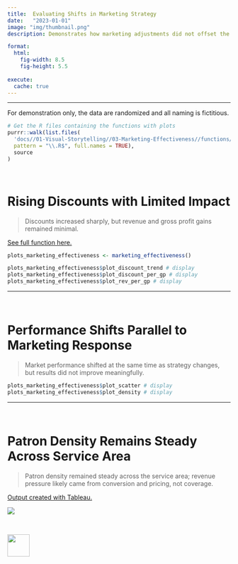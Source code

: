 ```yaml
---
title:  Evaluating Shifts in Marketing Strategy
date:   "2023-01-01"
image: "img/thumbnail.png"
description: Demonstrates how marketing adjustments did not offset the pressure from a competitor’s expansion.

format:
  html:
    fig-width: 8.5
    fig-height: 5.5
    
execute:
  cache: true
---
```


---

::: {.callout-note title="Note: Data is Randomly Generated"}

For demonstration only, the data are randomized and all naming is fictitious.

:::

```r
# Get the R files containing the functions with plots
purrr::walk(list.files(
  'docs//01-Visual-Storytelling//03-Marketing-Effectiveness//functions//', 
  pattern = "\\.R$", full.names = TRUE), 
  source
)
```

<br>

# Rising Discounts with Limited Impact

> Discounts increased sharply, but revenue and gross profit gains remained minimal.

<a href="https://github.com/Daniel-Carpenter/Portfolio/docs/01-Visual-Storytelling/03-Marketing-Effectiveness/functions/" target="_blank">See full function here.</a>

```r
plots_marketing_effectiveness <- marketing_effectiveness()

plots_marketing_effectiveness$plot_discount_trend # display
plots_marketing_effectiveness$plot_discount_per_gp # display
plots_marketing_effectiveness$plot_rev_per_gp # display
```

---

<br>

# Performance Shifts Parallel to Marketing Response

> Market performance shifted at the same time as strategy changes, but results did not improve meaningfully.

```r
plots_marketing_effectiveness$plot_scatter # display
plots_marketing_effectiveness$plot_density # display
```

---

<br>

# Patron Density Remains Steady Across Service Area

> Patron density remained steady across the service area; revenue pressure likely came from conversion and pricing, not coverage.

[Output created with Tableau.](/docs/01-Visual-Storytelling/03-Marketing-Effectiveness/functions/02-Map/Patron-Changes-Tableau-Workbook.twb)

![](/docs/output/Tableau.png)

<br>

[<img src = '/docs/img/go-back.png' height=50 >](../)
